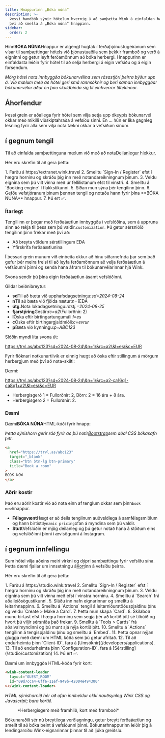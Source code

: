 ```yaml
---
title: Hnappurinn „Bóka núna“
description: >-
  Þessi handbók sýnir hótelum hvernig á að samþætta Wink á einfaldan hátt með
  því að smella á „Bóka núna“ hnappinn.
sidebar:
  order: 2
---
```


Hinn**BÓKA NÚNA**Hnappur er algengt hugtak í ferðaþjónustugeiranum sem vísar til samþættingar hótels við þjónustuaðila sem þekkir framboð og verð á eigninni og getur leyft ferðamönnum að bóka herbergi. Hnappurinn er einfaldasta leiðin fyrir hótel til að selja herbergi á eigin vefsíðu og á eigin forsendum.

*Mörg hótel nota innbyggða bókunarvélina sem rásastjóri þeirra býður upp á. Við mælum með að hótel geri smá rannsóknir og beri saman innbyggðar bókunarvélar áður en þau skuldbinda sig til einhverrar tiltekinnar.*

## Áhorfendur

Þessi grein er aðallega fyrir hótel sem vilja setja upp ókeypis bókunarvél okkar með mikilli viðskiptahraða á vefsíðu sinni.
En ... hún er líka gagnleg lesning fyrir alla sem vilja nota tækni okkar á vefsíðum sínum.

## í gegnum tengil

Til að einfalda samþættinguna mælum við með að nota[Deilanlegur hlekkur](/studio/shareable-links).

Hér eru skrefin til að gera þetta:

<Steps>
  1. Farðu á https://extranet.wink.travel
  2. Smelltu `Sign-In / Register` efst í hægra horninu og skráðu þig inn með notandareikningnum þínum.
  3. Veldu eignina sem þú vilt vinna með úr fellilistanum efst til vinstri.
  4. Smelltu á `Booking engine` í flakkstikunni.
  5. Síðan mun sýna þér tengilinn þinn.
  6. Gefðu vefstjóranum þínum þennan tengil og notaðu hann fyrir þína **BÓKA NÚNA** hnappur.
  7. Þú ert ✅.
</Steps>


### Ítarlegt

Tengillinn er þegar með ferðaáætlun innbyggða í vefslóðina, sem á uppruna sinn að rekja til þess sem þú valdir.`customization`.
Þú getur sérsniðið tengilinn þinn frekar með því að:

* Að breyta völdum sérstillingum EÐA
* Yfirskrifa ferðaáætlunina

Í þessari grein munum við einbeita okkur að hinu síðarnefnda þar sem það gefur þér meira frelsi til að leyfa ferðamönnum að velja ferðaáætlun á vefsíðunni þinni og senda hana áfram til bókunarvélarinnar hjá Wink.

Svona sendir þú þína eigin ferðaáætlun ásamt vefslóðinni.

Gildar beiðnibreytur:

* **sd**Til að bæta við upphafsdagsetningu:*sd=2024-08-24*
* **n**Til að bæta við fjölda nætur:*n=1*EÐA
* **útg.**&#x4E;ota lokadagsetningu:*ritstj.=2024-08-25*
* **fjarstýring**Gestir:*rc=a2*(Fullorðnir: 2)
* **l**Óska eftir birtingartungumáli:*l=es*
* **c**Óska eftir birtingargjaldmiðli:*c=evrur*
* **p**Bæta við kynningu:*p=ABC123*

Slóðin myndi líta svona út:

https://trvl.as/abc123?sd=2024-08-24\&n=1\&rc=a2\&l=es\&c=EUR

Fyrir flóknari notkunartilvik er einnig hægt að óska ​​eftir stillingum á mörgum herbergjum með því að nota`+`skilti:

Dæmi:

https://trvl.as/abc123?sd=2024-08-24\&n=1\&rc=a2-ca16q1-ca8q1+a2\&l=es\&c=EUR

* Herbergisgerð 1 = Fullorðnir: 2, Börn: 2 = 16 ára + 8 ára.
* Herbergisgerð 2 = Fullorðnir: 2.

### Dæmi

Dæmi**BÓKA NÚNA**HTML-kóði fyrir hnapp:

*Þetta sýnishorn gerir ráð fyrir að þú notir[Bootstrap](https://getbootstrap.com)sem aðal CSS bókasafn þitt.*

```html
<a
  href="https://trvl.as/abc123"
  target="_blank"
  class="btn btn-lg btn-primary"
  title="Book a room"
>
BOOK NOW
</a>
```

### Aðrir kostir

Það eru aðrir kostir við að nota einn af tenglum okkar sem þinn`book now`hnappur.

* **Félagsvænt**Hægt er að deila tenglinum auðveldlega á samfélagsmiðlum og hann birtist`dynamic pricing`ofan á myndina sem þú valdir.
* **Stutt**Vefslóðin er mjög deilanleg og þú getur notað hana á stöðum eins og vefslóðinni þinni í ævisögunni á Instagram.

## í gegnum innfellingu

Sum hótel vilja aðeins meiri virkni og dýpri samþættingu fyrir vefsíðu sína. Þetta dæmi fjallar um innsetningu á[Kort](/studio/cards)inn á vefsíðu þeirra.

Hér eru skrefin til að gera þetta:

<Steps>
  1. Farðu á https://studio.wink.travel
  2. Smelltu `Sign-In / Register` efst í hægra horninu og skráðu þig inn með notandareikningnum þínum.
  3. Veldu eignina sem þú vilt vinna með efst í vinstra horninu.
  4. Smelltu á `Search` frá aðalleiðsögustikunni.
  5. Sláðu inn nafn eignarinnar og smelltu á leitarhnappinn.
  6. Smelltu á `Actions` tengil á leitarniðurstöðuspjaldinu þínu og veldu `Create > Make a Card`.
  7. Þetta mun skapa `Card`.
  8. Skilaboð munu birtast efst í hægra horninu sem segja þér að kortið þitt sé tilbúið og hvort þú viljir sérsníða það frekar.
  9. Smelltu á `Tools > Cards` frá aðalvalmyndinni og þú munt sjá nýja kortið þitt.
  10. Smelltu á `Actions` tengilinn á tengispjaldinu þínu og smelltu á `Embed`.
  11. Þetta opnar nýjan glugga með dæmi um HTML kóða sem þú getur afritað.
  12. Til að endurheimta þinn `Client-ID`, fara á [Umsóknir](/developers/applications).
  13. Til að endurheimta þinn `Configuration-ID`, fara á [Sérstilling](/studio/customization)
  14. Þú ert ✅.
</Steps>


Dæmi um innbyggða HTML-kóða fyrir kort:

```html
<wink-content-loader
  layout="GUEST_ROOM"
  id="09d7cca4-6ff6-11ef-949b-42004e494300"
></wink-content-loader>
```

*HTML sýnishornið hér að ofan inniheldur ekki nauðsynleg Wink CSS og Javascript; bara kortið.*

<figure>
  <CloudinaryImage width="350" height="829" resize="scale" quality="best" alt="Forskoðun á korti" src="academy/card-example" errorImage="noimage_opaque_nyrtl0.png" />

  <figcaption>*Herbergisgerð með framhlið, kort með framboði*</figcaption>
</figure>


Bókunaraðili sér nú breytilega verðlagningu, getur breytt ferðaáætlun og smellt til að bóka beint á vefsíðunni þinni. Bókunarhnappurinn leiðir þig á lendingarsíðu Wink-eignarinnar þinnar til að ljúka greiðslu.

